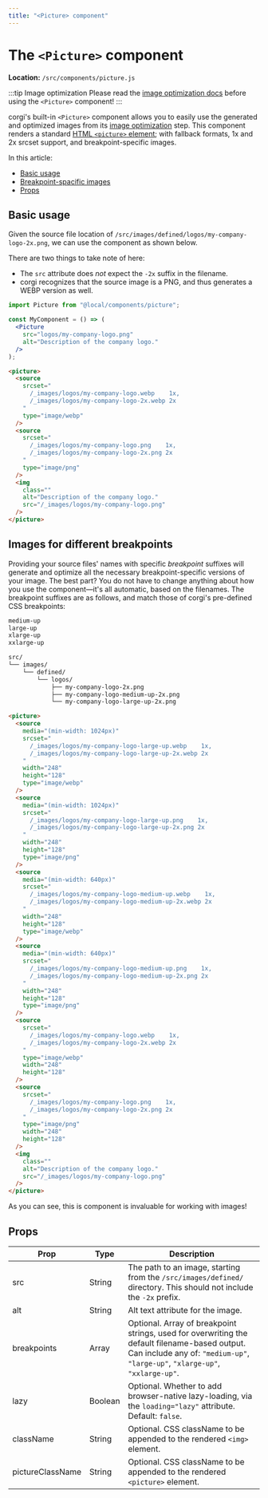 ```yaml
---
title: "<Picture> component"
---
```


# The `<Picture>` component

**Location:** `/src/components/picture.js`

:::tip Image optimization
Please read the [image optimization docs](./image-optimization) before using the `<Picture>` component!
:::

corgi's built-in `<Picture>` component allows you to easily use the generated and optimized images from its [image optimization](./image-optimization) step. This component renders a standard [HTML `<picture>` element](https://developer.mozilla.org/en-US/docs/Web/HTML/Element/picture); with fallback formats, 1x and 2x srcset support, and breakpoint-specific images.

In this article:

- [Basic usage](#basic-usage)
- [Breakpoint-spacific images](#images-for-different-breakpoints)
- [Props](#props)

## Basic usage

Given the source file location of `/src/images/defined/logos/my-company-logo-2x.png`, we can use the component as shown below.

There are two things to take note of here:

- The `src` attribute does _not_ expect the `-2x` suffix in the filename.
- corgi recognizes that the source image is a PNG, and thus generates a WEBP version as well.

```jsx title="<Picture> component usage"
import Picture from "@local/components/picture";

const MyComponent = () => (
  <Picture
    src="logos/my-company-logo.png"
    alt="Description of the company logo."
  />
);
```

```html title="Rendered DOM markup"
<picture>
  <source
    srcset="
      /_images/logos/my-company-logo.webp    1x,
      /_images/logos/my-company-logo-2x.webp 2x
    "
    type="image/webp"
  />
  <source
    srcset="
      /_images/logos/my-company-logo.png    1x,
      /_images/logos/my-company-logo-2x.png 2x
    "
    type="image/png"
  />
  <img
    class=""
    alt="Description of the company logo."
    src="/_images/logos/my-company-logo.png"
  />
</picture>
```

## Images for different breakpoints

Providing your source files' names with specific _breakpoint_ suffixes will generate and optimize all the necessary breakpoint-specific versions of your image. The best part? You do not have to change anything about how you use the component—it's all automatic, based on the filenames. The breakpoint suffixes are as follows, and match those of corgi's pre-defined CSS breakpoints:

```txt title="Available breakpoint suffixes"
medium-up
large-up
xlarge-up
xxlarge-up
```

```txt title="File tree with breakpoint-specific images"
src/
└── images/
    └── defined/
        └── logos/
            ├── my-company-logo-2x.png
            ├── my-company-logo-medium-up-2x.png
            └── my-company-logo-large-up-2x.png
```

```html title="Rendered DOM markup"
<picture>
  <source
    media="(min-width: 1024px)"
    srcset="
      /_images/logos/my-company-logo-large-up.webp    1x,
      /_images/logos/my-company-logo-large-up-2x.webp 2x
    "
    width="248"
    height="128"
    type="image/webp"
  />
  <source
    media="(min-width: 1024px)"
    srcset="
      /_images/logos/my-company-logo-large-up.png    1x,
      /_images/logos/my-company-logo-large-up-2x.png 2x
    "
    width="248"
    height="128"
    type="image/png"
  />
  <source
    media="(min-width: 640px)"
    srcset="
      /_images/logos/my-company-logo-medium-up.webp    1x,
      /_images/logos/my-company-logo-medium-up-2x.webp 2x
    "
    width="248"
    height="128"
    type="image/webp"
  />
  <source
    media="(min-width: 640px)"
    srcset="
      /_images/logos/my-company-logo-medium-up.png    1x,
      /_images/logos/my-company-logo-medium-up-2x.png 2x
    "
    width="248"
    height="128"
    type="image/png"
  />
  <source
    srcset="
      /_images/logos/my-company-logo.webp    1x,
      /_images/logos/my-company-logo-2x.webp 2x
    "
    type="image/webp"
    width="248"
    height="128"
  />
  <source
    srcset="
      /_images/logos/my-company-logo.png    1x,
      /_images/logos/my-company-logo-2x.png 2x
    "
    type="image/png"
    width="248"
    height="128"
  />
  <img
    class=""
    alt="Description of the company logo."
    src="/_images/logos/my-company-logo.png"
  />
</picture>
```

As you can see, this is component is invaluable for working with images!

## Props

| Prop             | Type    | Description                                                                                                                                                                    |
| ---------------- | ------- | ------------------------------------------------------------------------------------------------------------------------------------------------------------------------------ |
| src              | String  | The path to an image, starting from the `/src/images/defined/` directory. This should not include the `-2x` prefix.                                                            |
| alt              | String  | Alt text attribute for the image.                                                                                                                                              |
| breakpoints      | Array   | Optional. Array of breakpoint strings, used for overwriting the default filename-based output. Can include any of: `"medium-up"`, `"large-up"`, `"xlarge-up"`, `"xxlarge-up"`. |
| lazy             | Boolean | Optional. Whether to add browser-native lazy-loading, via the `loading="lazy"` attribute. Default: `false`.                                                                    |
| className        | String  | Optional. CSS className to be appended to the rendered `<img>` element.                                                                                                        |
| pictureClassName | String  | Optional. CSS className to be appended to the rendered `<picture>` element.                                                                                                    |
